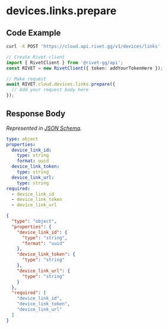 
# devices.links.prepare

## Code Example

<CodeGroup title='Request' tag='POST' label='https://cloud.api.rivet.gg/v1/devices/links'>

```bash {{ title: 'cURL' }}
curl -X POST 'https://cloud.api.rivet.gg/v1/devices/links'
```

```ts
// Create Rivet client
import { RivetClient } from '@rivet-gg/api';
const RIVET = new RivetClient({ token: addYourTokenHere });

// Make request
await RIVET.cloud.devices.links.prepare({
  // Add your request body here
});
```

</CodeGroup>


## Response Body

_Represented in [JSON Schema](https://json-schema.org/)._

<CodeGroup title='Response'>

```yaml
type: object
properties:
  device_link_id:
    type: string
    format: uuid
  device_link_token:
    type: string
  device_link_url:
    type: string
required:
  - device_link_id
  - device_link_token
  - device_link_url

```

```json
{
  "type": "object",
  "properties": {
    "device_link_id": {
      "type": "string",
      "format": "uuid"
    },
    "device_link_token": {
      "type": "string"
    },
    "device_link_url": {
      "type": "string"
    }
  },
  "required": [
    "device_link_id",
    "device_link_token",
    "device_link_url"
  ]
}
```

</CodeGroup>

